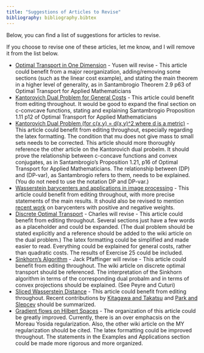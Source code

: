 ```yaml
---
title: "Suggestions of Articles to Revise"
bibliography: bibliography.bibtex
---
```


Below, you can find a list of suggestions for articles to revise.

If you choose to revise one of these articles, let me know, and I will remove it from the list below.

 
-   [Optimal Transport in One Dimension](https://www.otwiki.xyz/wiki/Optimal_Transport_in_One_Dimension) - Yusen will revise - This article could benefit from a major reorganization, adding/removing some sections (such as the linear cost example), and stating the main theorem in a higher level of generality, as in Santambrogio Theorem 2.9 p63 of Optimal Transport for Applied Mathematicians
- [Kantorovich Dual Problem for General Costs](https://www.otwiki.xyz/wiki/Kantorovich_Dual_Problem_(for_general_costs)) - This article could benefit from editing throughout. It would be good to expand the final section on c-convcave functions, stating and explaining Santambrogio Proposition 1.11 p12 of Optimal Transport for Applied Mathematicians
- [Kantorovich Dual Problem (for c(x,y) = d(x,y)^2 where d is a metric)](https://www.otwiki.xyz/wiki/Kantorovich_Dual_Problem_(for_c(x,y)_%3D_d(x,y)%5E2_where_d_is_a_metric)) - This article could benefit from editing throughout, especially regarding the latex formatting. The condition that mu does not give mass to small sets needs to be corrected. This article should more thoroughly reference the other article on the Kantorovich dual probelm. It should prove the relationship between c-concave functions and convex conjugates, as in Santambrogio's Proposition 1.21, p16 of Optimal Transport for Applied Mathematicians. The relationship between (DP) and (DP-var), as Santambrogio refers to them, needs to be explained. (You do not need to use the notation DP and DP-var.)
- [Wasserstein barycenters and applications in image processing](https://www.otwiki.xyz/wiki/Wasserstein_barycenters_and_applications_in_image_processing) - This article could benefit from editing throughout, with more precise statements of the main results. It should also be revised to mention [recent work](https://arxiv.org/abs/2411.06838) on barycenters with positive and negative weights.
- [Discrete Optimal Transport](https://www.otwiki.xyz/wiki/Discrete_Optimal_Transport) - Charles will revise - This article could benefit from editing throughout. Several sections just have a few words as a placeholder and could be  expanded. (The dual problem should be stated explicitly and a reference should be added to the wiki article on the dual problem.) The latex formatting could be simplified and made easier to read. Everything could be explained for general costs, rather than quadratic costs. The results of Exercise 25 could be included.
- [Sinkhorn's Algorithm](https://www.otwiki.xyz/wiki/Sinkhorn%27s_Algorithm) - Jack Pfaffinger will revise - This article could benefit from editing throughout. The wiki article on discrete optimal transport should be referenced. The interpretation of the Sinkhorn algorithm in terms of the corresponding dual probalm and in terms of convex projections should be explained. (See Peyre and Cuturi)
- [Sliced Wasserstein Distance](https://www.otwiki.xyz/wiki/Sliced_Wasserstein_Distance) - This article could benefit from editing throughout. Recent contributions by [Kitagawa and Takatsu](https://arxiv.org/abs/2311.15874) and [Park and Slepcev](https://arxiv.org/abs/2311.05134) should be summarized.
- [Gradient flows on Hilbert Spaces](https://www.otwiki.xyz/wiki/Gradient_flows_in_Hilbert_spaces) - The organization of this article could be greatly improved. Currently, there is an over emphacsis on the Moreau Yosida regularization. Also, the other wiki article on the MY regularization should be cited. The latex formatting could be improved throughout. The statements in the Examples and Applications section could be made more rigorous and more organized.